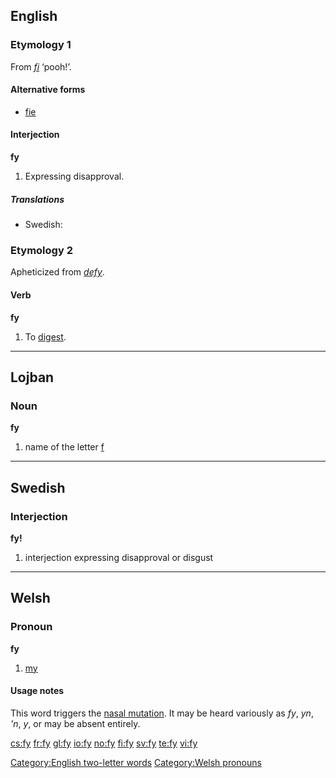 ==English==

===Etymology 1===
From {{etyl|la}} ''[[fi]]'' ‘pooh!’.

====Alternative forms====
* [[fie]]

====Interjection====
'''fy'''

# {{archaic}} Expressing disapproval.

=====Translations=====
* Swedish: {{t+|sv|fy}}

===Etymology 2===
Apheticized from ''[[defy]]''.

====Verb====
'''fy'''

# {{obsolete}} To [[digest]].

[[Category:English two-letter words]]

----

==Lojban==

===Noun===
'''fy'''

# name of the letter [[f]]

----

==Swedish==

===Interjection===
'''fy!'''

# interjection expressing disapproval or disgust

----

==Welsh==

===Pronoun===
'''fy'''

# [[my]]

====Usage notes====
This word triggers the [[nasal mutation]]. It may be heard variously as ''fy'', ''yn'', '''n'', ''y'', or may be absent entirely.

[[Category:Welsh pronouns]]

[[cs:fy]]
[[fr:fy]]
[[gl:fy]]
[[io:fy]]
[[no:fy]]
[[fi:fy]]
[[sv:fy]]
[[te:fy]]
[[vi:fy]]